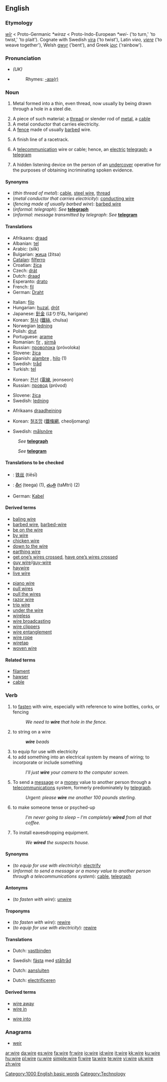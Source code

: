 {{wikipedia|dab=wire (disambiguation)|wire}}
==English==

===Etymology===
{{OE.}} ''[[wir#Old English|wīr]]'' < Proto-Germanic ''*wiraz'' < Proto-Indo-European ''*wei-'' ('to turn,' 'to twist,' 'to plait'). Cognate with Swedish [[vira]] ('to twist'), Latin ''vieo, [[viere]]'' ('to weave together'), Welsh [[gwyr]] ('bent'), and Greek [[ίρις]] ('rainbow').

===Pronunciation===
*''(UK)'' {{IPA|/waɪə/}}
*{{audio|en-us-wire.ogg|Audio (US)}}
*:Rhymes: [[Rhymes:English:-aɪə(r)|-aɪə(r)]]

===Noun===
{{wikipedia}}
{{en-noun|s|-}}

# {{uncountable}} Metal formed into a thin, even thread, now usually by being drawn through a hole in a steel die.
# A piece of such material; a [[thread]] or slender rod of [[metal]], a [[cable]]
# A metal conductor that carries electricity.
# A [[fence]] made of usually [[barbed]] wire.
# {{sports}} A finish line of a racetrack.
# {{informal}} A [[telecommunication]] wire or cable; hence, an [[electric]] [[telegraph]]; a [[telegram]]
# {{slang}} A hidden listening device on the person of an [[undercover]] operative for the purposes of obtaining incriminating spoken evidence.

====Synonyms====
*(''thin thread of metal''): [[cable]], [[steel wire]], [[thread]]
*(''metal conductor that carries electricity''): [[conducting wire]]
*(''fencing made of usually barbed wire''): [[barbed wire]]
*(''informal: telegraph''): ''See'' '''[[telegraph]]'''
*(''informal: message transmitted by telegraph'': ''See'' '''[[telegram]]'''

====Translations====
{{trans-top|thin thread of metal}}
*Afrikaans: [[draad]]
*Albanian: [[tel]] {{m}}
*Arabic: {{ARchar|[[سلك]]}} (silk) {{m}}
*Bulgarian: [[жица]] (žitsa) {{f}}
*[[Catalan]]: [[filferro]] {{m}}
*Croatian: [[žica]] {{f}}
*Czech: [[drát]] {{m}}
*Dutch: [[draad]] {{m}}
*Esperanto: [[drato]]
*French: [[fil]] {{m}}
*German: [[Draht]] {{m}}
{{trans-mid}}
*Italian: [[filo]] {{m}}
*Hungarian: [[huzal]], [[drót]]
*Japanese: [[針金]] (はりがね, harigane)
*Korean: [[철사]] ([[鐵絲]], chulsa)
*Norwegian [[ledning]] {{m}}
*Polish: [[drut]] {{m}}
*Portuguese: [[arame]] {{m}}
*Romanian: [[fir]] {{n}}, [[sirmă]] {{f}}
*Russian: [[проволока]] (próvoloka) {{f}}
*Slovene: [[žica]] {{f}}
*Spanish: [[alambre]] {{m}}, [[hilo]] {{m}} (1)
*Swedish: [[tråd]] {{c}}
*Turkish: [[tel]]
{{trans-bottom}}

{{trans-top|metal conductor that carries electricity}}
*Korean: [[전선]] ([[電線]], jeonseon)
*Russian: [[провод]] (próvod) {{m}}
{{trans-mid}}
*Slovene: [[žica]] {{f}}
*Swedish: [[ledning]] {{c}}
{{trans-bottom}}

{{trans-top|fence made of usually barbed wire}}
*Afrikaans [[draadheining]]
{{trans-mid}}
*Korean: [[철조망]] ([[鐵條網]], cheoljomang)
{{trans-bottom}}

{{trans-top|sports: finish line of a racetrack}}
*Swedish: [[målsnöre]] {{n}}
{{trans-mid}}
{{trans-bottom}}

{{trans-top|''informal'': telegraph}}
:''See'' '''[[telegraph]]'''
{{trans-bottom}}

{{trans-top|''informal'': message transmitted by telegraph}}
:''See'' '''[[telegram]]'''
{{trans-bottom}}

{{trans-top|''slang'': hidden listening device on the person}}
{{trans-mid}}
{{trans-bottom}}

====Translations to be checked====
{{checktrans}}
{{top}}
*{{ttbc|Chinese}}: [[铁丝]] (tiěsī)
*{{ttbc|Telugu}}: [[తీగ]] (teega) (1), [[తంత్రి]] (taMtri) (2)
*German: [[Kabel]] {{m}}
{{bottom}}

====Derived terms====
{{top2}}
*[[baling wire]]
*[[barbed wire]], [[barbed-wire]]
*[[be on the wire]]
*[[by wire]]
*[[chicken wire]]
*[[down to the wire]]
*[[earthing wire]]
*[[get one's wires crossed|get one’s wires crossed]], [[have one's wires crossed|have one’s wires crossed]]
*[[guy wire]]/[[guy-wire]]
*[[haywire]]
*[[live wire]]
{{mid2}}
*[[piano wire]]
*[[pull wires]]
*[[pull the wires]]
*[[razor wire]]
*[[trip wire]]
*[[under the wire]]
*[[wireless]]
*[[wire broadcasting]]
*[[wire clippers]]
*[[wire entanglement]]
*[[wire rope]]
*[[wiretap]]
*[[woven wire]]
{{bottom}}

====Related terms====
*[[filament]]
*[[hawser]]
*[[cable]]

===Verb===
{{en-verb|wir|ing}}

# to [[fasten]] with wire, especially with reference to wine bottles, corks, or fencing
#:''We need to '''wire''' that hole in the fence.''
# to string on a wire
#:'''''wire''' beads''
# to equip for use with electricity
# to add something into an electrical system by means of wiring; to incorporate or include something
#:''I'll just '''wire''' your camera to the computer screen.''
# {{informal}} To send a [[message]] or a [[money]] value to another person through a [[telecommunications]] system, formerly predominately by [[telegraph]].
#:''Urgent: please '''wire''' me another 100 pounds sterling.''
# to make someone tense or psyched-up
#:''I'm never going to sleep – I'm completely '''wired''' from all that coffee.''
# {{slang}} To install eavesdropping equipment.
#:''We '''wired''' the suspects house.''

====Synonyms====
*(''to equip for use with electricity''): [[electrify]]
*(''informal: to send a message or a money value to another person through a telecommunications system''): [[cable]], [[telegraph]]

====Antonyms====
*(''to fasten with wire''): [[unwire]]

====Troponyms====
*(''to fasten with wire''): [[rewire]]
*(''to equip for use with electricity''): [[rewire]]

====Translations====
{{trans-top|to fasten with wire}}
*Dutch: [[vastbinden]]
{{trans-mid}}
*Swedish: [[fästa]] med [[ståltråd]]
{{trans-bottom}}

{{trans-top|to add something into an electrical system by means of wiring}}
*Dutch: [[aansluiten]]
{{trans-mid}}
{{trans-bottom}}

{{trans-top|to equip for use with electricity}}
*Dutch: [[electrificeren]]
{{trans-mid}}
{{trans-bottom}}

{{trans-top|''informal'': to send a message or a money value to another person through a telecommunications system}}
{{trans-mid}}
{{trans-bottom}}

{{trans-top|to make someone tense or psyched-up}}
{{trans-mid}}
{{trans-bottom}}

{{trans-top|''slang'': to install eavesdropping equipment}}
{{trans-mid}}
{{trans-bottom}}

====Derived terms====
{{top2}}
*[[wire away]]
*[[wire in]]
{{mid2}}
*[[wire into]]
{{bottom}}

===Anagrams===
*[[weir]]

[[Category:1000 English basic words]]
[[Category:Technology]]

[[ar:wire]]
[[da:wire]]
[[es:wire]]
[[fa:wire]]
[[fr:wire]]
[[io:wire]]
[[id:wire]]
[[it:wire]]
[[kk:wire]]
[[ku:wire]]
[[hu:wire]]
[[pl:wire]]
[[ru:wire]]
[[simple:wire]]
[[fi:wire]]
[[ta:wire]]
[[te:wire]]
[[vi:wire]]
[[uk:wire]]
[[zh:wire]]